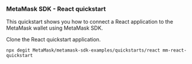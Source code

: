 ### MetaMask SDK - React quickstart

This quickstart shows you how to connect a React application to the MetaMask wallet using
MetaMask SDK.

Clone the React quickstart application.

```shell
npx degit MetaMask/metamask-sdk-examples/quickstarts/react mm-react-quickstart
```
